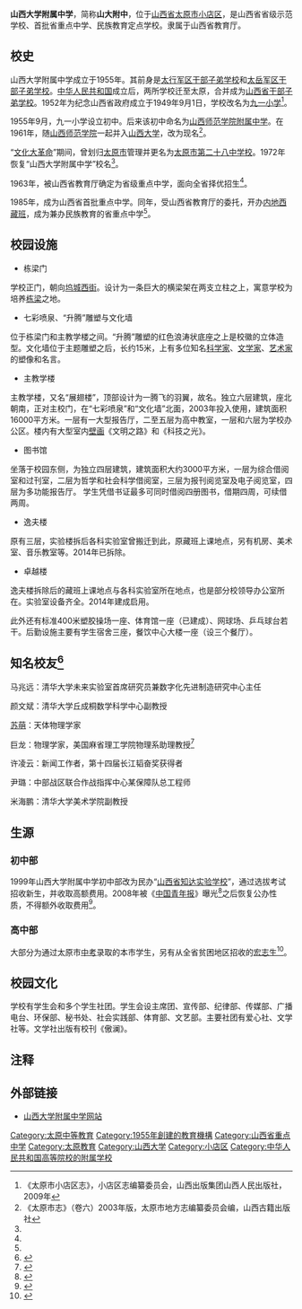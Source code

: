 {{Infobox School
| name =山西大学附属中学
| other_name = The Affiliated High School of Shanxi University
| image = 
| logo =  
| motto = 志存高远 脚踏实地
| established = 1955年
| type        = 公立普通中学<br />省级示范性高中
| religion    = 
| affiliation = [[山西省|山西省]][[教育厅|教育厅]]
| district    = {{PRC}}<br />[[山西省|山西省]] [[太原市|太原市]] [[小店区|小店区]]
| grades      = 
| president   = 
| principal   = 李奋平
| dean        = 
| college     = 
| house       = 
| sc          =
| cs          =
| faculty     = 
| staff       = 
| students    = 
| athletics   = 
| conference  = 
| colors      = 
| mascot      = 
| magazine    =
| free_label  = 
| free_text   = 
| free_label2 = 
| free_text2  = 
| free_label3 = 
| free_text3  = 
| address     = [[山西省|山西省]][[太原市|太原市]][[小店区|小店区]][[坞城路|坞城路]]
| tel         = 
| fax         = 
| mail        = 
| website     = {{URL|www.sxdxfz.cn}}
}}

'''山西大学附属中学'''，简称'''山大附中'''，位于[[山西省|山西省]][[太原市|太原市]][[小店区|小店区]]，是山西省省级示范学校、首批省重点中学、民族教育定点学校。隶属于山西省教育厅。

==校史==
山西大学附属中学成立于1955年。其前身是[[太行军区干部子弟学校|太行军区干部子弟学校]]和[[太岳军区干部子弟学校|太岳军区干部子弟学校]]。[[中华人民共和国|中华人民共和国]]成立后，两所学校迁至太原，合并成为[[山西省干部子弟学校|山西省干部子弟学校]]。1952年为纪念山西省政府成立于1949年9月1日，学校改名为[[九一小学|九一小学]]<ref name="xiaodianzhi">《太原市小店区志》，小店区志编纂委员会，山西出版集团山西人民出版社，2009年</ref>。

1955年9月，九一小学设立初中。后来该初中命名为[[山西师范学院附属中学|山西师范学院附属中学]]。在1961年，随[[山西师范学院|山西师范学院]]一起并入[[山西大学|山西大学]]，改为现名<ref name="taiyuanshizhi6">《太原市志》（卷六）2003年版，太原市地方志编纂委员会编，山西古籍出版社</ref>。

“[[文化大革命|文化大革命]]”期间，曾划归[[太原市|太原市]]管理并更名为[[太原市第二十八中学校|太原市第二十八中学校]]。1972年恢复“山西大学附属中学”校名<ref name="taiyuanshizhi6"></ref>。

1963年，被山西省教育厅确定为省级重点中学，面向全省择优招生<ref name="taiyuanshizhi6"></ref>。

1985年，成为山西省首批重点中学。同年，受山西省教育厅的委托，开办[[内地西藏班|内地西藏班]]，成为兼办民族教育的省重点中学<ref name="taiyuanshizhi6"></ref>。

==校园设施==
*栋梁门
学校正门，朝向[[坞城西街|坞城西街]]。设计为一条巨大的横梁架在两支立柱之上，寓意学校为培养[[栋梁|栋梁]]之地。
*七彩喷泉、“升腾”雕塑与文化墙
位于栋梁门和主教学楼之间。“升腾”雕塑的红色浪涛状底座之上是校徽的立体造型。文化墙位于主题雕塑之后，长约15米，上有多位知名[[科学家|科学家]]、[[文学家|文学家]]、[[艺术家|艺术家]]的塑像和名言。
*主教学楼
主教学楼，又名“展翅楼”，顶部设计为一腾飞的羽翼，故名。独立六层建筑，座北朝南，正对主校门，在“七彩喷泉”和“文化墙”北面，2003年投入使用，建筑面积16000平方米。一层有一大型报告厅，二至五层为高中教室，一层和六层为学校办公区。楼内有大型室内[[壁画|壁画]]《文明之路》和《科技之光》。
*图书馆
坐落于校园东侧，为独立四层建筑，建筑面积大约3000平方米，一层为综合借阅室和过刊室，二层为哲学和社会科学借阅室，三层为报刊阅览室及电子阅览室，四层为多功能报告厅。 学生凭借书证最多可同时借阅四册图书，借期四周，可续借两周。
*逸夫楼
原有三层，实验楼拆后各科实验室曾搬迁到此，原藏班上课地点，另有机房、美术室、音乐教室等。2014年已拆除。
*卓越楼
逸夫楼拆除后的藏班上课地点与各科实验室所在地点，也是部分校领导办公室所在。实验室设备齐全。2014年建成启用。

此外还有标准400米塑胶操场一座、体育馆一座（已建成）、网球场、乒乓球台若干。后勤设施主要有学生宿舍三座，餐饮中心大楼一座（设三个餐厅）。
==知名校友<ref>{{cite web |title=校友风采 |url=http://www.sxdxfz.cn/portalContent/portal_content_list?id=4028888c602ea8700160e8576dbb0a2d |website=山西大学附属中学校 |accessdate=2022-02-15 |archive-date=2022-02-16 |archive-url=https://web.archive.org/web/20220216043138/http://www.sxdxfz.cn/portalContent/portal_content_list?id=4028888c602ea8700160e8576dbb0a2d }}</ref>==
马兆远：清华大学未来实验室首席研究员兼数字化先进制造研究中心主任

颜文斌：清华大学丘成桐数学科学中心副教授

[[苏萌|苏萌]]：天体物理学家

巨龙：物理学家，美国麻省理工学院物理系助理教授<ref>{{cite web |title=“女神”驾到｜四位物理学女科学家走进山大附中 |url=http://www.wenmingxiaoyuan.cn/yaowen/2021051110150398910488.shtml |website=山西文明校园网 |publisher=山西《文明校园》周刊 |accessdate=2022-02-15 |archive-date=2022-02-15 |archive-url=https://web.archive.org/web/20220215164632/http://www.wenmingxiaoyuan.cn/yaowen/2021051110150398910488.shtml }}</ref>

许凌云：新闻工作者，第十四届长江韬奋奖获得者

尹璐：中部战区联合作战指挥中心某保障队总工程师

米海鹏：清华大学美术学院副教授

==生源==
===初中部===
1999年山西大学附属中学初中部改为民办“[[山西省知达实验学校|山西省知达实验学校]]”，通过选拔考试招收新生，并收取高额费用。2008年被《[[中国青年报|中国青年报]]》曝光<ref>{{Cite news|url=http://society.people.com.cn/GB/41158/7090560.html|title=山西大学附中违规办学九年 数千万元被挥霍|date=2008年4月8日|publisher=中国青年报|accessdate=2011年7月20日|archive-date=2008年5月27日|archive-url=https://web.archive.org/web/20080527202932/http://society.people.com.cn/GB/41158/7090560.html|dead-url=no}}</ref>之后恢复公办性质，不得额外收取费用<ref>{{Cite news|url=http://www.sx.chinanews.com/news/2011/0717/42467.html|title=太原市“小升初”公布城区公办初中招生计划|publisher=山西商报|date=2011年7月17日|accessdate=2011年7月20日|archive-date=2016年3月5日|archive-url=https://web.archive.org/web/20160305082100/http://www.sx.chinanews.com/news/2011/0717/42467.html|dead-url=no}}</ref>。
===高中部===
大部分为通过太原市[[中考|中考]]录取的本市学生，另有从全省贫困地区招收的[[宏志生|宏志生]]<ref>{{Cite news|title=“宏志班”招生未定学校不得提前动作|url=http://news.sohu.com/20090326/n263011794.shtml|publisher=山西日报|date=2009-03-26|accessdate=2011-07-20|archive-date=2016-03-04|archive-url=https://web.archive.org/web/20160304221558/http://news.sohu.com/20090326/n263011794.shtml|dead-url=no}}</ref>。
==校园文化==
学校有学生会和多个学生社团。学生会设主席团、宣传部、纪律部、传媒部、广播电台、环保部、秘书处、社会实践部、体育部、文艺部。主要社团有爱心社、文学社等。文学社出版有校刊《傲澜》。
==注释==
<references/>
==外部链接==
*[https://web.archive.org/web/20090705083907/http://www.sxdxfz.cn/index.asp 山西大学附属中学网站]

{{山西省示范高中}}
{{C20慕课联盟}}
{{coord|37|48|45|N|112|34|35|E|type:landmark|display=title}}
[[Category:太原中等教育|Category:太原中等教育]]
[[Category:1955年創建的教育機構|Category:1955年創建的教育機構]]
[[Category:山西省重点中学|Category:山西省重点中学]]
[[Category:太原教育|Category:太原教育]]
[[Category:山西大学|Category:山西大学]]
[[Category:小店区|Category:小店区]]
[[Category:中华人民共和国高等院校的附属学校|Category:中华人民共和国高等院校的附属学校]]